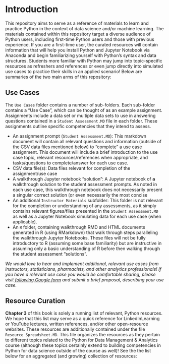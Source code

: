 # Introduction

This repository aims to serve as a reference of materials to learn and
practice Python in the context of data science and/or machine learning.
The materials contained within this repository target a diverse audience
of Python users, including first-time Python users and those with
previous experience. If you are a first-time user, the curated resources
will contain information that will help you install Python and Jupyter
Notebook via Anaconda and begin familiarizing yourself with Python's
syntax and data structures. Students more familiar with Python may jump
into topic-specific resources as refreshers and references or even jump
directly into simulated use cases to practice their skills in an applied
scenario! Below are summaries of the two main arms of this repository:

## Use Cases

The `Use Cases` folder contains a number of sub-folders. Each sub-folder
contains a "Use Case", which can be thought of as an example assignment.
Assignments include a data set or multiple data sets to use in answering
questions contained in a `Student Assessment.MD` file in each folder.
These assignments outline specific competencies that they intend to
assess.

-   An assignment prompt (`Student Assessment.MD`): This markdown
    document will contain all relevant questions and information
    (outside of the CSV data files mentioned below) to "complete" a use
    case assignment. This document will include a brief introduction to
    the use case topic, relevant resources/references when appropriate,
    and tasks/questions to complete/answer for each use case.\
-   CSV data file(s): Data files relevant for completion of the
    assignment/use case\
-   A walkthrough Jupyter notebook "solution": A Jupyter notebook of
    **a** walkthrough solution to the student assessment prompts. As
    noted in each use case, this walkthrough notebook does not
    necessarily present a singular correct solution (or even necessarily
    the most concise\
-   An additional `Instructor Materials` subfolder: This folder is not
    relevant for the completion or understanding of any assessments, as
    it simply contains relevant figures/files presented in the
    `Student Assessment.MD` as well as a Jupyter Notebook simulating
    data for each use case (when applicable).\
-   An `R` folder, containing walkthrough RMD and HTML documents
    generated in R (using RMarkdown) that walk through steps paralleling
    the walkthrough Jupyter Notebooks. These files will not be fully
    introductory to R (assuming some base familiarity) but are
    instructive in assuming only a basic understanding of R before then
    walking through the student assessment "solutions".

*We would love to hear and implement additional, relevant use cases from instructors, statisticians, pharmacists, and other analytics professionals! If you have a relevant use case you would be comfortable sharing, please visit [following Google form](https://forms.gle/crQJqGNvyjGpJa9y7) and submit a brief proposal, describing your use case.*

## Resource Curation

**Chapter 3** of this book is solely a running list of relevant, Python resources. We hope that this list may serve as a quick reference for LinkedInLearning or YouTube lectures, written references, and/or other open-resource websites. These resources are additionally contained under the file `Resource Spreadsheet.MD`. This file organizes the resources as they pertain to different topics related to the Python for Data Management & Analytics course (although these topics certainly extend to building competencies in Python for data science outside of the course as well)! See the the list below for an aggregated (and growing) collection of resources:

